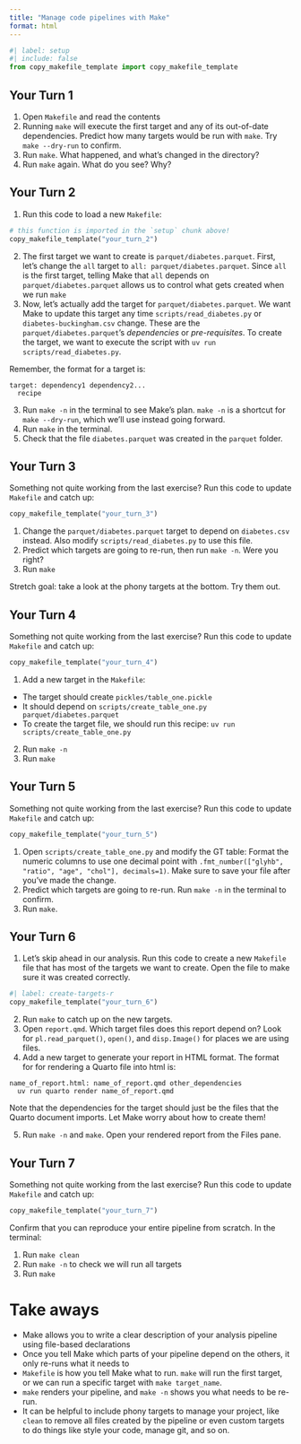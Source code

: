 ```yaml
---
title: "Manage code pipelines with Make"
format: html
---
```


```python
#| label: setup
#| include: false
from copy_makefile_template import copy_makefile_template
```

## Your Turn 1

1. Open `Makefile` and read the contents
2. Running `make` will execute the first target and any of its out-of-date dependencies. Predict how many targets would be run with `make`. Try `make --dry-run` to confirm.
3. Run `make`. What happened, and what's changed in the directory?
4. Run `make` again. What do you see? Why?

## Your Turn 2

1. Run this code to load a new `Makefile`:

```python
# this function is imported in the `setup` chunk above!
copy_makefile_template("your_turn_2")
```

2. The first target we want to create is `parquet/diabetes.parquet`. First, let's change the `all` target to `all: parquet/diabetes.parquet`. Since `all` is the first target, telling Make that `all` depends on `parquet/diabetes.parquet` allows us to control what gets created when we run `make`
3. Now, let's actually add the target for `parquet/diabetes.parquet`. We want Make to update this target any time `scripts/read_diabetes.py` or `diabetes-buckingham.csv` change. These are the `parquet/diabetes.parquet`'s *dependencies* or *pre-requisites*. To create the target, we want to execute the script with `uv run scripts/read_diabetes.py`.

Remember, the format for a target is:

```make
target: dependency1 dependency2...
  recipe
```

3. Run `make -n` in the terminal to see Make's plan. `make -n` is a shortcut for `make --dry-run`, which we'll use instead going forward.
4. Run `make` in the terminal.
5. Check that the file `diabetes.parquet` was created in the `parquet` folder.

## Your Turn 3

Something not quite working from the last exercise? Run this code to update `Makefile` and catch up:

```python
copy_makefile_template("your_turn_3")
```

1. Change the `parquet/diabetes.parquet` target to depend on `diabetes.csv` instead. Also modify `scripts/read_diabetes.py` to use this file.
2. Predict which targets are going to re-run, then run `make -n`. Were you right?
3. Run `make`

Stretch goal: take a look at the phony targets at the bottom. Try them out.

## Your Turn 4

Something not quite working from the last exercise? Run this code to update `Makefile` and catch up:

```python
copy_makefile_template("your_turn_4")
```

1. Add a new target in the `Makefile`: 

  * The target should create `pickles/table_one.pickle`
  * It should depend on `scripts/create_table_one.py parquet/diabetes.parquet`
  * To create the target file, we should run this recipe: `uv run scripts/create_table_one.py`
  
2. Run `make -n`
3. Run `make`

## Your Turn 5

Something not quite working from the last exercise? Run this code to update `Makefile` and catch up:

```python
copy_makefile_template("your_turn_5")
```

1. Open `scripts/create_table_one.py` and modify the GT table: Format the numeric columns to use one decimal point with `.fmt_number(["glyhb", "ratio", "age", "chol"], decimals=1)`. Make sure to save your file after you've made the change.
2. Predict which targets are going to re-run. Run `make -n` in the terminal to confirm.
3. Run `make`.

## Your Turn 6

1. Let's skip ahead in our analysis. Run this code to create a new `Makefile` file that has most of the targets we want to create. Open the file to make sure it was created correctly. 

```python
#| label: create-targets-r
copy_makefile_template("your_turn_6")
```

2. Run `make` to catch up on the new targets.
3. Open `report.qmd`. Which target files does this report depend on? Look for `pl.read_parquet()`, `open()`, and `disp.Image()` for places we are using files.
4. Add a new target to generate your report in HTML format. The format for for rendering a Quarto file into html is:

```make
name_of_report.html: name_of_report.qmd other_dependencies
  uv run quarto render name_of_report.qmd
```

Note that the dependencies for the target should just be the files that the Quarto document imports. Let Make worry about how to create them!

5.  Run `make -n` and `make`. Open your rendered report from the Files pane.

## Your Turn 7

Something not quite working from the last exercise? Run this code to update `Makefile` and catch up:

```python
copy_makefile_template("your_turn_7")
```

Confirm that you can reproduce your entire pipeline from scratch. In the terminal:

1.  Run `make clean`
2.  Run `make -n` to check we will run all targets 
3.  Run `make`

# Take aways

- Make allows you to write a clear description of your analysis pipeline using file-based declarations
- Once you tell Make which parts of your pipeline depend on the others, it only re-runs what it needs to
- `Makefile` is how you tell Make what to run. `make` will run the first target, or we can run a specific target with `make target_name`.
- `make` renders your pipeline, and `make -n` shows you what needs to be re-run.
- It can be helpful to include phony targets to manage your project, like `clean` to remove all files created by the pipeline or even custom targets to do things like style your code, manage git, and so on.


